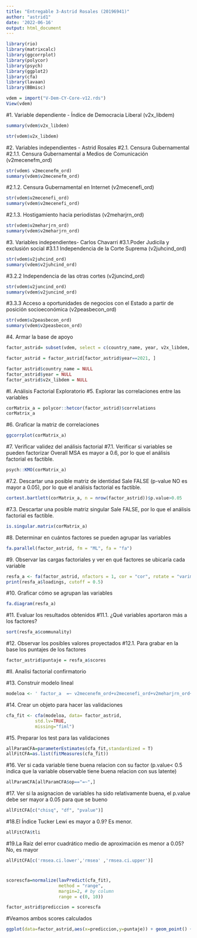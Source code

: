 ---
title: "Entregable 3-Astrid Rosales (20196941)"
author: "astrid1"
date: '2022-06-16'
output: html_document
---

```{r}
library(rio)
library(matrixcalc)
library(ggcorrplot)
library(polycor)
library(psych)
library(ggplot2)
library(cfa)
library(lavaan)
library(BBmisc)
```


```{r}
vdem = import("V-Dem-CY-Core-v12.rds")
View(vdem)
```

#1. Variable dependiente - Índice de Democracia Liberal (v2x_libdem)
```{r}
summary(vdem$v2x_libdem)
```
```{r}
str(vdem$v2x_libdem)
```
#2. Variables independientes - Astrid Rosales
#2.1. Censura Gubernamental
#2.1.1. Censura Gubernamental a Medios de Comunicación (v2mecenefm_ord)
```{r}
str(vdem$ v2mecenefm_ord)
summary(vdem$v2mecenefm_ord)
```
#2.1.2. Censura Gubernamental en Internet (v2mecenefi_ord)
```{r}
str(vdem$v2mecenefi_ord)
summary(vdem$v2mecenefi_ord)
```
#2.1.3. Hostigamiento hacia periodistas (v2meharjrn_ord)
```{r}
str(vdem$v2meharjrn_ord)
summary(vdem$v2meharjrn_ord)
```
#3. Variables independientes- Carlos Chavarri
#3.1.Poder Judicila y exclusión social
#3.1.1 Independencia de la Corte Suprema (v2juhcind_ord)
```{r}
str(vdem$v2juhcind_ord)
summary(vdem$v2juhcind_ord)
```
#3.2.2 Independencia de las otras cortes (v2juncind_ord)
```{r}
str(vdem$v2juncind_ord)
summary(vdem$v2juncind_ord)
```
#3.3.3 Acceso a oportunidades de negocios con el Estado a partir de posición socioeconómica (v2peasbecon_ord)
```{r}
str(vdem$v2peasbecon_ord)
summary(vdem$v2peasbecon_ord)
```
#4. Armar la base de apoyo
```{r}
factor_astrid= subset(vdem, select = c(country_name, year, v2x_libdem, v2mecenefm_ord, v2mecenefi_ord, v2meharjrn_ord , v2juhcind_ord, v2juncind_ord, v2peasbecon_ord))
```
```{r}
factor_astrid = factor_astrid[factor_astrid$year==2021, ]
```
```{r}
factor_astrid$country_name = NULL
factor_astrid$year = NULL
factor_astrid$v2x_libdem = NULL
```
#I. Análisis Factorial Exploratorio
#5. Explorar las correlaciones entre las variables
```{r}
corMatrix_a = polycor::hetcor(factor_astrid)$correlations
corMatrix_a
```
#6. Graficar la matriz de correlaciones
```{r}
ggcorrplot(corMatrix_a)
```
#7. Verificar validez del análisis factorial
#7.1. Verificar si variables se pueden factorizar
Overall MSA es mayor a 0.6, por lo que el análisis factorial es factible.
```{r}
psych::KMO(corMatrix_a)
```
#7.2. Descartar una posible matriz de identidad
Sale FALSE (p-value NO es mayor a 0.05), por lo que el análisis factorial es factible.
```{r}
cortest.bartlett(corMatrix_a, n = nrow(factor_astrid))$p.value>0.05
```
#7.3. Descartar una posible matriz singular
Sale FALSE, por lo que el análisis factorial es factible.
```{r}
is.singular.matrix(corMatrix_a)
```
#8. Determinar en cuántos factores se pueden agrupar las variables
```{r}
fa.parallel(factor_astrid, fm = "ML", fa = "fa")
```
#9. Observar las cargas factoriales y ver en qué factores se ubicaría cada variable
```{r}
resfa_a <- fa(factor_astrid, nfactors = 1, cor = "cor", rotate = "varimax", fm = "minres")
print(resfa_a$loadings, cutoff = 0.5)
```
#10. Graficar cómo se agrupan las variables
```{r}
fa.diagram(resfa_a)
```
#11. Evaluar los resultados obtenidos
#11.1. ¿Qué variables aportaron más a los factores?
```{r}
sort(resfa_a$communality)
```
#12. Observar los posibles valores proyectados
#12.1. Para grabar en la base los puntajes de los factores
```{r}
factor_astrid$puntaje = resfa_a$scores
```
#II. Analisi factorial confirmatorio

#13. Construir modelo lineal
```{r}
modeloa <- ' factor_a  =~ v2mecenefm_ord+v2mecenefi_ord+v2meharjrn_ord+v2juhcind_ord+v2juncind_ord+v2peasbecon_ord'
```

#14. Crear un objeto para hacer las validaciones 

```{r}
cfa_fit <- cfa(modeloa, data= factor_astrid, 
           std.lv=TRUE,  
           missing="fiml")
```

#15. Preparar los test para las validaciones
```{r}
allParamCFA=parameterEstimates(cfa_fit,standardized = T)
allFitCFA=as.list(fitMeasures(cfa_fit))
```

#16. Ver si cada variable tiene buena relacion con su factor (p.value< 0.5 indica que la variable observable tiene buena relacion con sus latente)
```{r}
allParamCFA[allParamCFA$op=="=~",]
```

#17. Ver si la asignacion de variables ha sido relativamente buena, el p.value debe ser mayor a 0.05 para que se bueno
```{r}
allFitCFA[c("chisq", "df", "pvalue")]
```
#18.El Índice Tucker Lewi es mayor a 0.9? Es menor.
```{r}
allFitCFA$tli
```
#19.La Raíz del error cuadrático medio de aproximación es menor a 0.05? No, es mayor
```{r}
allFitCFA[c('rmsea.ci.lower','rmsea' ,'rmsea.ci.upper')]
```
#
```{r}
scorescfa=normalize(lavPredict(cfa_fit),
                    method = "range", 
                    margin=2, # by column
                    range = c(0, 10))
```

```{r}
factor_astrid$prediccion = scorescfa
```
#Veamos ambos scores calculados
```{r}
ggplot(data=factor_astrid,aes(x=prediccion,y=puntaje)) + geom_point() + theme_minimal()
```






























